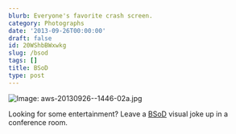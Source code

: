 ```yaml
---
blurb: Everyone's favorite crash screen.
category: Photographs
date: '2013-09-26T00:00:00'
draft: false
id: 20WShbBWxwkg
slug: /bsod
tags: []
title: BSoD
type: post
---
```


![Image: aws-20130926--1446-02a.jpg](/aws-20130926--1446-02a.jpg)

Looking for some entertainment? Leave a [BSoD][bsodlink] visual joke up in a conference room.

[bsodlink]:http://en.wikipedia.org/wiki/Blue_Screen_of_Death